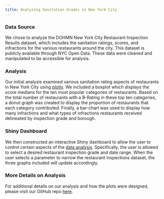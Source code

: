 ```yaml
---
title: Analyzing Sanitation Grades in New York City
---
```


### Data Source
We chose to analyze the DOHMN New York City Restaurant Inspection Results dataset, which includes the sanitation ratings, scores, and infractions for the various restaurants around the city. This dataset is publicly available through NYC Open Data. These data were cleaned and manipulated to be accessible for analysis.

### Analysis
Our initial analysis examined various sanitation rating aspects of restaurants in New York City using [plotly](./Problem1/p8105_hw6_problem1.html). We included a boxplot which displays the score medians for the ten most popular categories of restaurants. Based on the total number of restaurants with a B-Rating in these top ten categories, a donut graph was created to display the proportion of restaurants that each category contributed. Finally, a bar-chart was used to display how many infractions and what types of infractions restaurants received delineated by inspection grade and borough.

### Shiny Dashboard
We then constructed an interactive Shiny dashboard to allow the user to control certain aspects of the [data analysis](https://kblitsman.shinyapps.io/p8105_hw6_problem2/). Specifically, the user is allowed to select a desired restaurant inspection grade and date range. When the user selects a parameter to narrow the restaurant inspections dataset, the three graphs included will update accordingly. 

### More Details on Analysis  
For additional details on our analysis and how the plots were designed, please visit our GitHub repo [here](https://github.com/kblitsman/p8105_hw6_kb2908).